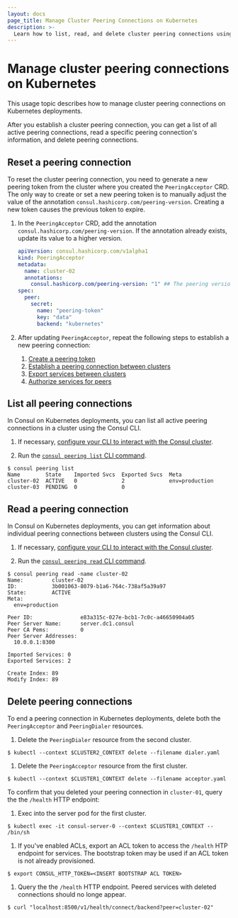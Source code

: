 ```yaml
---
layout: docs
page_title: Manage Cluster Peering Connections on Kubernetes
description: >-
  Learn how to list, read, and delete cluster peering connections using Consul on Kubernetes. You can also reset cluster peering connections on k8s deployments.
---
```


# Manage cluster peering connections on Kubernetes

This usage topic describes how to manage cluster peering connections on Kubernetes deployments.

After you establish a cluster peering connection, you can get a list of all active peering connections, read a specific peering connection's information, and delete peering connections.

## Reset a peering connection

To reset the cluster peering connection, you need to generate a new peering token from the cluster where you created the `PeeringAcceptor` CRD. The only way to create or set a new peering token is to manually adjust the value of the annotation `consul.hashicorp.com/peering-version`. Creating a new token causes the previous token to expire.

1. In the `PeeringAcceptor` CRD, add the annotation `consul.hashicorp.com/peering-version`. If the annotation already exists, update its value to a higher version.

    <CodeBlockConfig filename="acceptor.yml" highlight="6" hideClipboard>

    ```yaml
    apiVersion: consul.hashicorp.com/v1alpha1
    kind: PeeringAcceptor
    metadata:
      name: cluster-02
      annotations:
        consul.hashicorp.com/peering-version: "1" ## The peering version you want to set, must be in quotes
    spec:
      peer:
        secret:
          name: "peering-token"
          key: "data"
          backend: "kubernetes"
    ```

    </CodeBlockConfig>

1. After updating `PeeringAcceptor`, repeat the following steps to establish a new peering connection:
      1. [Create a peering token](/consul/docs/k8s/connect/cluster-peering/usage/k8s-establish-peering#create-a-peering-token)
      1. [Establish a peering connection between clusters](/consul/docs/k8s/connect/cluster-peering/usage/k8s-establish-peering#establish-a-peering-connection-between-clusters)
      1. [Export services between clusters](/consul/docs/k8s/connect/cluster-peering/usage/k8s-establish-peering#export-services-between-clusters)
      1. [Authorize services for peers](/consul/docs/k8s/connect/cluster-peering/usage/k8s-establish-peering#authorize-services-for-peers)

## List all peering connections

In Consul on Kubernetes deployments, you can list all active peering connections in a cluster using the Consul CLI.

1. If necessary, [configure your CLI to interact with the Consul cluster](/consul/tutorials/get-started-kubernetes/kubernetes-gs-deploy#configure-your-cli-to-interact-with-consul-cluster).

1. Run the [`consul peering list` CLI command](/consul/commands/peering/list).

  ```shell-session
  $ consul peering list
  Name        State    Imported Svcs  Exported Svcs  Meta
  cluster-02  ACTIVE   0              2              env=production
  cluster-03  PENDING  0              0
  ```

## Read a peering connection

In Consul on Kubernetes deployments, you can get information about individual peering connections between clusters using the Consul CLI.

1. If necessary, [configure your CLI to interact with the Consul cluster](/consul/tutorials/get-started-kubernetes/kubernetes-gs-deploy#configure-your-cli-to-interact-with-consul-cluster).

1. Run the [`consul peering read` CLI command](/consul/commands/peering/read).

  ```shell-session
  $ consul peering read -name cluster-02
  Name:         cluster-02
  ID:           3b001063-8079-b1a6-764c-738af5a39a97
  State:        ACTIVE
  Meta:
    env=production

  Peer ID:               e83a315c-027e-bcb1-7c0c-a46650904a05
  Peer Server Name:      server.dc1.consul
  Peer CA Pems:          0
  Peer Server Addresses:
    10.0.0.1:8300

  Imported Services: 0
  Exported Services: 2

  Create Index: 89
  Modify Index: 89
  ```

## Delete peering connections

To end a peering connection in Kubernetes deployments, delete both the `PeeringAcceptor` and `PeeringDialer` resources.

1. Delete the `PeeringDialer` resource from the second cluster.

  ```shell-session
  $ kubectl --context $CLUSTER2_CONTEXT delete --filename dialer.yaml
  ```

1. Delete the `PeeringAcceptor` resource from the first cluster.

  ```shell-session
  $ kubectl --context $CLUSTER1_CONTEXT delete --filename acceptor.yaml
  ````

To confirm that you deleted your peering connection in `cluster-01`, query the the `/health` HTTP endpoint:

1. Exec into the server pod for the first cluster.

  ```shell-session
  $ kubectl exec -it consul-server-0 --context $CLUSTER1_CONTEXT -- /bin/sh
  ```

1. If you've enabled ACLs, export an ACL token to access the `/health` HTP endpoint for services. The bootstrap token may be used if an ACL token is not already provisioned.

  ```shell-session
  $ export CONSUL_HTTP_TOKEN=<INSERT BOOTSTRAP ACL TOKEN>
  ```

1. Query the the `/health` HTTP endpoint. Peered services with deleted connections should no longe appear.

  ```shell-session
  $ curl "localhost:8500/v1/health/connect/backend?peer=cluster-02"
  ```